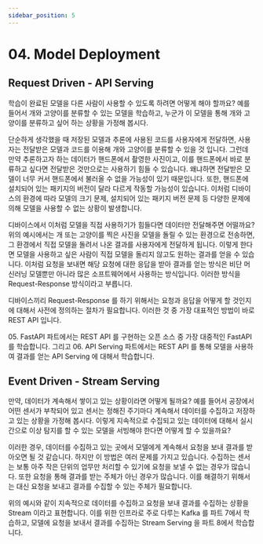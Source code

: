 ```yaml
---
sidebar_position: 5
---
```

# 04. Model Deployment

## Request Driven - API Serving

학습이 완료된 모델을 다른 사람이 사용할 수 있도록 하려면 어떻게 해야 할까요?
예를 들어서 개와 고양이를 분류할 수 있는 모델을 학습하고, 누군가 이 모델을 통해 개와 고양이를 분류하고 싶어 하는 상황을 가정해 봅시다.

단순하게 생각했을 때 저장된 모델과 추론에 사용된 코드를 사용자에게 전달하면, 사용자는 전달받은 모델과 코드를 이용해 개와 고양이를 분류할 수 있을 것 입니다.
그런데 만약 추론하고자 하는 데이터가 핸드폰에서 촬영한 사진이고, 이를 핸드폰에서 바로 분류하고 싶다면 전달받은 것만으로는 사용하기 힘들 수 있습니다.
왜냐하면 전달받은 모델이 너무 커서 핸드폰에서 불러올 수 없을 가능성이 있기 때문입니다. 또한, 핸드폰에 설치되어 있는 패키지의 버전이 달라 다르게 작동할 가능성이 있습니다. 이처럼 디바이스의 환경에 따라 모델의 크기 문제, 설치되어 있는 패키지 버전 문제 등 다양한 문제에 의해 모델을 사용할 수 없는 상황이 발생합니다.

디바이스에서 이처럼 모델을 직접 사용하기가 힘들다면 데이터만 전달해주면 어떨까요? 위의 예시에서는 개 또는 고양이를 찍은 사진을 모델을 돌릴 수 있는 환경으로 전송하면, 그 환경에서 직접 모델을 돌려서 나온 결과를 사용자에게 전달하게 됩니다. 이렇게 한다면 모델을 사용하고 싶은 사람이 직접 모델을 돌리지 않고도 원하는 결과를 얻을 수 있습니다. 이처럼 요청을 보내면 해당 요청에 대한 응답을 받아 결과를 얻는 방식은 비단 머신러닝 모델뿐만 아니라 많은 소프트웨어에서 사용하는 방식입니다.
이러한 방식을 Request-Response 방식이라고 부릅니다.

디바이스끼리 Request-Response 를 하기 위해서는 요청과 응답을 어떻게 할 것인지에 대해서 사전에 정의하는 절차가 필요합니다. 이러한 것 중 가장 대표적인 방법이 바로 REST API 입니다.

<Part>05. FastAPI</Part> 파트에서는 REST API 를 구현하는 오픈 소스 중 가장 대중적인 FastAPI 를 학습합니다. 
그리고 <Part>06. API Serving</Part> 파트에서는 REST API 를 통해 모델을 사용하여 결과를 얻는 API Serving 에 대해서 학습합니다.

## Event Driven - Stream Serving

만약, 데이터가 계속해서 쌓이고 있는 상황이라면 어떻게 될까요?
예를 들어서 공장에서 어떤 센서가 부착되어 있고 센서는 정해진 주기마다 계속해서 데이터를 수집하고 저장하고 있는 상황을 가정해 봅시다. 이렇게 지속적으로 수집되고 있는 데이터에 대해서 실시간으로 이상 탐지를 할 수 있는 모델을 서빙해야 한다면 어떻게 할 수 있을까요?

이러한 경우, 데이터를 수집하고 있는 곳에서 모델에게 계속해서 요청을 보내 결과를 받아오면 될 것 같습니다. 하지만 이 방법은 여러 문제를 가지고 있습니다. 수집하는 센서는 보통 아주 작은 단위의 업무만 처리할 수 있기에 요청을 보낼 수 없는 경우가 많습니다. 또한 요청을 통해 결과를 받는 주체가 아닌 경우가 많습니다. 이를 해결하기 위해서는 대신 요청을 보내고 결과를 수집할 수 있는 주체가 필요합니다. 



위의 예시와 같이 지속적으로 데이터를 수집하고 요청을 보내 결과를 수집하는 상황을 Stream 이라고 표현합니다. 이를 위한 인프라로 주로 다루는 Kafka 를 파트 7에서 학습하고, 모델에 요청을 보내서 결과를 수집하는 Stream Serving 을 파트 8에서 학습합니다.
